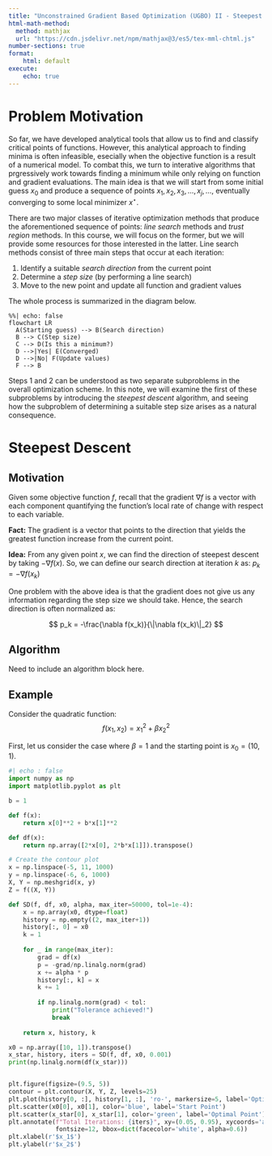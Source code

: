 ```yaml
---
title: "Unconstrained Gradient Based Optimization (UGBO) II - Steepest Descent"
html-math-method:
  method: mathjax
  url: "https://cdn.jsdelivr.net/npm/mathjax@3/es5/tex-mml-chtml.js"
number-sections: true
format: 
    html: default
execute:
    echo: true
---
```


# Problem Motivation
So far, we have developed analytical tools that allow us to find and classify critical points of functions. However, this analytical approach to finding minima is often infeasible, esecially when the objective function is a result of a numerical model. To combat this, we turn to interative algorithms that prgressively work towards finding a minimum while only relying on function and gradient evaluations. The main idea is that we will start from some initial guess $x_0$ and produce a sequence of points $x_1, x_2, x_3, \ldots, x_j, \ldots$, eventually converging to some local minimizer $x^\star$. 

There are two major classes of iterative optimization methods that produce the aforementioned sequence of points: *line search* methods and *trust region* methods. In this course, we will focus on the former, but we will provide some resources for those interested in the latter. Line search methods consist of three main steps that occur at each iteration:

1. Identify a suitable *search direction* from the current point
2. Determine a *step size* (by performing a line search)
3. Move to the new point and update all function and gradient values

The whole process is summarized in the diagram below.

```mermaid
%%| echo: false
flowchart LR
  A(Starting guess) --> B(Search direction)
  B --> C(Step size)
  C --> D(Is this a minimum?)
  D -->|Yes| E(Converged)
  D -->|No| F(Update values)
  F --> B

```

Steps 1 and 2 can be understood as two separate subproblems in the overall optimization scheme. In this note, we will examine the first of these subproblems by introducing the *steepest descent* algorithm, and seeing how the subproblem of determining a suitable step size arises as a natural consequence.



# Steepest Descent
## Motivation
Given some objective function $f$, recall that the gradient $\nabla f$ is a vector with each component quantifying the function's local rate of change with respect to each variable.

**Fact:** The gradient is a vector that points to the direction that yields the greatest function increase from the current point. 

**Idea:** From any given point $x$, we can find the direction of steepest descent by taking $-\nabla f(x)$. So, we can define our search direction at iteration $k$ as: $p_k = -\nabla f(x_k)$

One problem with the above idea is that the gradient does not give us any information regarding the step size we should take. Hence, the search direction is often normalized as:

$$
p_k = -\frac{\nabla f(x_k)}{\|\nabla f(x_k)\|_2}
$$

## Algorithm
Need to include an algorithm block here. 

## Example
Consider the quadratic function:
$$
f(x_1, x_2) = x_1^2 + \beta x_2^2
$$

First, let us consider the case where $\beta = 1$ and the starting point is $x_0 = (10,1)$.

```python
#| echo : false
import numpy as np
import matplotlib.pyplot as plt

b = 1

def f(x):
    return x[0]**2 + b*x[1]**2

def df(x):
    return np.array([2*x[0], 2*b*x[1]]).transpose()

# Create the contour plot
x = np.linspace(-5, 11, 1000)
y = np.linspace(-6, 6, 1000)
X, Y = np.meshgrid(x, y)
Z = f((X, Y))

def SD(f, df, x0, alpha, max_iter=50000, tol=1e-4):
    x = np.array(x0, dtype=float)
    history = np.empty((2, max_iter+1))
    history[:, 0] = x0
    k = 1
    
    for _ in range(max_iter):
        grad = df(x)
        p = -grad/np.linalg.norm(grad)
        x += alpha * p
        history[:, k] = x
        k += 1
        
        if np.linalg.norm(grad) < tol:
            print("Tolerance achieved!")
            break
    
    return x, history, k

x0 = np.array([10, 1]).transpose()
x_star, history, iters = SD(f, df, x0, 0.001)
print(np.linalg.norm(df(x_star)))


plt.figure(figsize=(9.5, 5))
contour = plt.contour(X, Y, Z, levels=25)
plt.plot(history[0, :], history[1, :], 'ro-', markersize=5, label='Optimization Path')
plt.scatter(x0[0], x0[1], color='blue', label='Start Point')
plt.scatter(x_star[0], x_star[1], color='green', label='Optimal Point')
plt.annotate(f"Total Iterations: {iters}", xy=(0.05, 0.95), xycoords='axes fraction',
             fontsize=12, bbox=dict(facecolor='white', alpha=0.6))
plt.xlabel(r'$x_1$')
plt.ylabel(r'$x_2$') 
```
